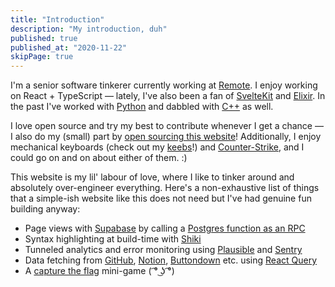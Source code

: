 ```yaml
---
title: "Introduction"
description: "My introduction, duh"
published: true
published_at: "2020-11-22"
skipPage: true
---
```


I'm a senior software tinkerer currently working at [Remote](https://remote.com). I enjoy working on React + TypeScript — lately, I've also been a fan of [SvelteKit](https://kit.svelte.dev) and [Elixir](https://elixir-lang.org). In the past I've worked with [Python](https://github.com/sreetamdas/streak-saviour) and dabbled with [C++](https://github.com/sreetamdas/2048) as well.

I love open source and try my best to contribute whenever I get a chance — I also do my (small) part by [open sourcing this website](https://github.com/sreetamdas/sreetamdas.com)! Additionally, I enjoy mechanical keyboards (check out my [keebs](/keebs)!) and [Counter-Strike][cs], and I could go on and on about either of them. :)

This website is my lil' labour of love, where I like to tinker around and absolutely over-engineer everything. Here's a non-exhaustive list of things that a simple-ish website like this does not need but I've had genuine fun building anyway:

- Page views with [Supabase][supabase] by calling a [Postgres function as an RPC](https://supabase.com/docs/reference/javascript/rpc)
- Syntax highlighting at build-time with [Shiki][shiki]
- Tunneled analytics and error monitoring using [Plausible][plausible] and [Sentry][sentry]
- Data fetching from [GitHub][github], [Notion][notion], [Buttondown][buttondown] etc. using [React Query][react-query]
- A [capture the flag](<https://en.wikipedia.org/wiki/Capture_the_flag_(cybersecurity)>) mini-game ( ͡° ͜ʖ ͡°)

[cs]: https://www.counter-strike.net
[supabase]: https://supabase.com
[shiki]: https://shiki.matsu.io
[plausible]: https://plausible.io
[sentry]: https://sentry.io
[github]: https://github.com
[notion]: https://developers.notion.com
[buttondown]: https://buttondown.email
[react-query]: https://tanstack.com/query/v4

